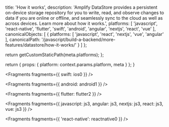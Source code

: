 
  title: 'How it works',
  description: 'Amplify DataStore provides a persistent on-device storage repository for you to write, read, and observe changes to data if you are online or offline, and seamlessly sync to the cloud as well as across devices. Learn more about how it works.',
  platforms: [
    'javascript',
    'react-native',
    'flutter',
    'swift',
    'android',
    'angular',
    'nextjs',
    'react',
    'vue'
  ],
  canonicalObjects: [
    {
      platforms: [
        'javascript',
        'react',
        'nextjs',
        'vue',
        'angular'
      ],
      canonicalPath: '/javascript/build-a-backend/more-features/datastore/how-it-works/'
    }
  ]
};

  return getCustomStaticPath(meta.platforms);
};

  return {
    props: {
      platform: context.params.platform,
      meta
    }
  };
}


<Fragments fragments={{ swift: ios0 }} />


<Fragments fragments={{ android: android1 }} />


<Fragments fragments={{ flutter: flutter2 }} />


<Fragments
  fragments={{
    javascript: js3,
    angular: js3,
    nextjs: js3,
    react: js3,
    vue: js3
  }}
/>


<Fragments fragments={{ 'react-native': reactnative0 }} />
